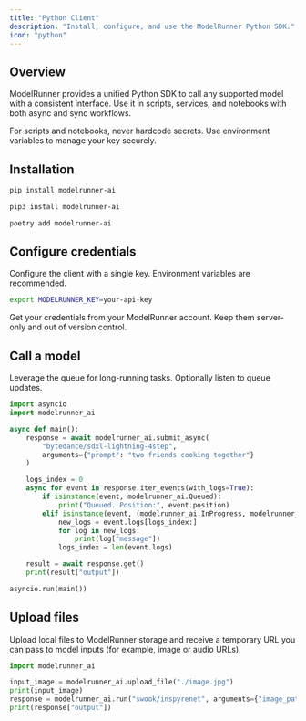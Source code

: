 ```yaml
---
title: "Python Client"
description: "Install, configure, and use the ModelRunner Python SDK."
icon: "python"
---
```


## Overview

ModelRunner provides a unified Python SDK to call any supported model with a consistent interface. Use it in scripts, services, and notebooks with both async and sync workflows.

<Callout>
For scripts and notebooks, never hardcode secrets. Use environment variables to manage your key securely.
</Callout>

## Installation

<CodeGroup>

```bash pip
pip install modelrunner-ai
```

```bash pip3
pip3 install modelrunner-ai
```

```bash poetry
poetry add modelrunner-ai
```

</CodeGroup>

## Configure credentials

Configure the client with a single key. Environment variables are recommended.

```bash
export MODELRUNNER_KEY=your-api-key
```

<Tip>
Get your credentials from your ModelRunner account. Keep them server-only and out of version control.
</Tip>


## Call a model

Leverage the queue for long-running tasks. Optionally listen to queue updates.

```python
import asyncio
import modelrunner_ai

async def main():
    response = await modelrunner_ai.submit_async(
        "bytedance/sdxl-lightning-4step",
        arguments={"prompt": "two friends cooking together"}
    )

    logs_index = 0
    async for event in response.iter_events(with_logs=True):
        if isinstance(event, modelrunner_ai.Queued):
            print("Queued. Position:", event.position)
        elif isinstance(event, (modelrunner_ai.InProgress, modelrunner_ai.Completed)):
            new_logs = event.logs[logs_index:]
            for log in new_logs:
                print(log["message"])
            logs_index = len(event.logs)

    result = await response.get()
    print(result["output"])

asyncio.run(main())
```

## Upload files

Upload local files to ModelRunner storage and receive a temporary URL you can pass to model inputs (for example, image or audio URLs).

<CodeGroup>

```python Python
import modelrunner_ai

input_image = modelrunner_ai.upload_file("./image.jpg")
print(input_image)
response = modelrunner_ai.run("swook/inspyrenet", arguments={"image_path": input_image})
print(response["output"])
```

</CodeGroup>



